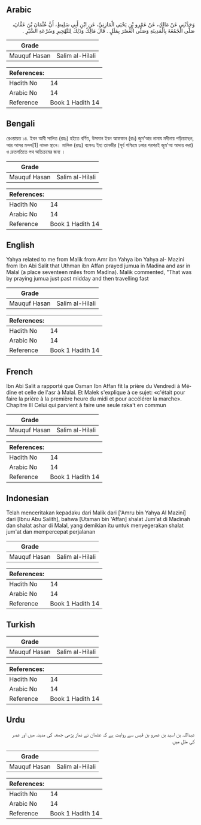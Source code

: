 ## Arabic


<div dir="rtl" lang="ar" style={{fontSize:'larger',backgroundColor:'#f8f9fa',padding:20}}>
وَحَدَّثَنِي عَنْ مَالِكٍ، عَنْ عَمْرِو بْنِ يَحْيَى الْمَازِنِيِّ، عَنِ ابْنِ أَبِي سَلِيطٍ، أَنَّ عُثْمَانَ بْنَ عَفَّانَ، صَلَّى الْجُمُعَةَ بِالْمَدِينَةِ وَصَلَّى الْعَصْرَ بِمَلَلٍ ‏.‏ قَالَ مَالِكٌ وَذَلِكَ لِلتَّهْجِيرِ وَسُرْعَةِ السَّيْرِ ‏.‏
</div>
<div style={{backgroundColor:'#f8f9fa',padding:20, marginBottom: 10}}><table> <thead> <tr> <th>Grade</th> <th></th> </tr> </thead> <tbody> <tr><td>Mauquf Hasan</td><td>Salim al-Hilali</td></tr></tbody></table><table> <thead> <tr> <th>References:</th> <th></th> </tr> </thead> <tbody><tr><td>Hadith No</td><td>14</td></tr><tr><td>Arabic No</td><td>14</td></tr><tr><td>Reference</td><td>Book 1 Hadith 14</td></tr></tbody></table></div>

## Bengali


<div dir="ltr" lang="bn" style={{fontSize:'larger',backgroundColor:'#f8f9fa',padding:20}}>
রেওয়ায়ত ১৪. ইবন আবী সালিত (রহঃ) হইতে বর্ণিত, উসমান ইবন আফফান (রাঃ) জুম'আর নামায মদীনায় পড়িয়াছেন, আর আসর মলল[1] নামক স্থানে। মালিক (রহঃ) বলেনঃ ইহা তানজীর (সূর্য পশ্চিমে ঢলার পরপরই জুম'আ আদায় করা) ও দ্রুতগতিতে পথ অতিক্রমের জন্য ।
</div>
<div style={{backgroundColor:'#f8f9fa',padding:20, marginBottom: 10}}><table> <thead> <tr> <th>Grade</th> <th></th> </tr> </thead> <tbody> <tr><td>Mauquf Hasan</td><td>Salim al-Hilali</td></tr></tbody></table><table> <thead> <tr> <th>References:</th> <th></th> </tr> </thead> <tbody><tr><td>Hadith No</td><td>14</td></tr><tr><td>Arabic No</td><td>14</td></tr><tr><td>Reference</td><td>Book 1 Hadith 14</td></tr></tbody></table></div>

## English


<div dir="ltr" lang="en" style={{fontSize:'larger',backgroundColor:'#f8f9fa',padding:20}}>
Yahya related to me from Malik from Amr ibn Yahya ibn Yahya al- Mazini from Ibn Abi Salit that Uthman ibn Affan prayed jumua in Madina and asr in Malal (a place seventeen miles from Madina). Malik commented, "That was by praying jumua just past midday and then travelling fast
</div>
<div style={{backgroundColor:'#f8f9fa',padding:20, marginBottom: 10}}><table> <thead> <tr> <th>Grade</th> <th></th> </tr> </thead> <tbody> <tr><td>Mauquf Hasan</td><td>Salim al-Hilali</td></tr></tbody></table><table> <thead> <tr> <th>References:</th> <th></th> </tr> </thead> <tbody><tr><td>Hadith No</td><td>14</td></tr><tr><td>Arabic No</td><td>14</td></tr><tr><td>Reference</td><td>Book 1 Hadith 14</td></tr></tbody></table></div>

## French


<div dir="ltr" lang="fr" style={{fontSize:'larger',backgroundColor:'#f8f9fa',padding:20}}>
Ibn Abi Salit a rapporté que Osman Ibn Affan fit la prière du Vendredi à Médine et celle de l'asr à Malal. Et Malek s'explique à ce sujet: «c'était pour faire la prière à la première heure du midi et pour accélérer la marche». Chapitre III Celui qui parvient à faire une seule raka't en commun
</div>
<div style={{backgroundColor:'#f8f9fa',padding:20, marginBottom: 10}}><table> <thead> <tr> <th>Grade</th> <th></th> </tr> </thead> <tbody> <tr><td>Mauquf Hasan</td><td>Salim al-Hilali</td></tr></tbody></table><table> <thead> <tr> <th>References:</th> <th></th> </tr> </thead> <tbody><tr><td>Hadith No</td><td>14</td></tr><tr><td>Arabic No</td><td>14</td></tr><tr><td>Reference</td><td>Book 1 Hadith 14</td></tr></tbody></table></div>

## Indonesian


<div dir="ltr" lang="id" style={{fontSize:'larger',backgroundColor:'#f8f9fa',padding:20}}>
Telah menceritakan kepadaku dari Malik dari ['Amru bin Yahya Al Mazini] dari [Ibnu Abu Salith], bahwa [Utsman bin 'Affan] shalat Jum'at di Madinah dan shalat ashar di Malal, yang demikian itu untuk menyegerakan shalat jum'at dan mempercepat perjalanan
</div>
<div style={{backgroundColor:'#f8f9fa',padding:20, marginBottom: 10}}><table> <thead> <tr> <th>Grade</th> <th></th> </tr> </thead> <tbody> <tr><td>Mauquf Hasan</td><td>Salim al-Hilali</td></tr></tbody></table><table> <thead> <tr> <th>References:</th> <th></th> </tr> </thead> <tbody><tr><td>Hadith No</td><td>14</td></tr><tr><td>Arabic No</td><td>14</td></tr><tr><td>Reference</td><td>Book 1 Hadith 14</td></tr></tbody></table></div>

## Turkish


<div dir="ltr" lang="tr" style={{fontSize:'larger',backgroundColor:'#f8f9fa',padding:20}}>

</div>
<div style={{backgroundColor:'#f8f9fa',padding:20, marginBottom: 10}}><table> <thead> <tr> <th>Grade</th> <th></th> </tr> </thead> <tbody> <tr><td>Mauquf Hasan</td><td>Salim al-Hilali</td></tr></tbody></table><table> <thead> <tr> <th>References:</th> <th></th> </tr> </thead> <tbody><tr><td>Hadith No</td><td>14</td></tr><tr><td>Arabic No</td><td>14</td></tr><tr><td>Reference</td><td>Book 1 Hadith 14</td></tr></tbody></table></div>

## Urdu


<div dir="rtl" lang="ur" style={{fontSize:'larger',backgroundColor:'#f8f9fa',padding:20}}>
عبداللہ بن اسید بن عمرو بن قیس سے روایت ہے کہ عثمان نے نماز پڑھی جمعہ کی مدینہ میں اور عصر کی ملل میں
</div>
<div style={{backgroundColor:'#f8f9fa',padding:20, marginBottom: 10}}><table> <thead> <tr> <th>Grade</th> <th></th> </tr> </thead> <tbody> <tr><td>Mauquf Hasan</td><td>Salim al-Hilali</td></tr></tbody></table><table> <thead> <tr> <th>References:</th> <th></th> </tr> </thead> <tbody><tr><td>Hadith No</td><td>14</td></tr><tr><td>Arabic No</td><td>14</td></tr><tr><td>Reference</td><td>Book 1 Hadith 14</td></tr></tbody></table></div>